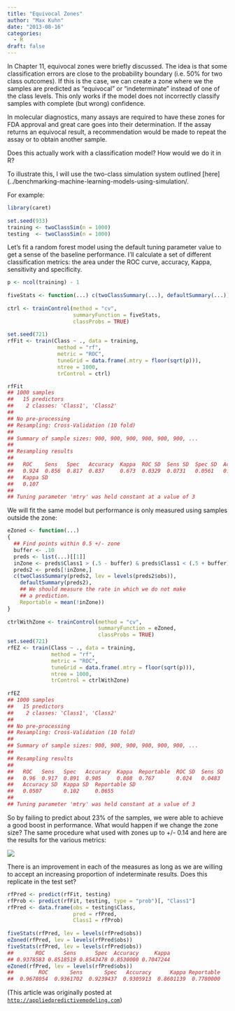 ```yaml
---
title: "Equivocal Zones"
author: "Max Kuhn"
date: "2013-08-16"
categories:
  - R
draft: false
---
```



In Chapter 11, equivocal zones were briefly discussed. The idea is that some classification errors are close to the probability boundary (i.e. 50% for two class outcomes). If this is the case, we can create a zone where we the samples are predicted as "equivocal" or "indeterminate" instead of one of the class levels. This only works if the model does not incorrectly classify samples with complete (but wrong) confidence.

In molecular diagnostics, many assays are required to have these zones for FDA approval and great care goes into their determination. If the assay returns an equivocal result, a recommendation would be made to repeat the assay or to obtain another sample.

Does this actually work with a classification model? How would we do it in R?

To illustrate this, I will use the two-class simulation system outlined [here](../benchmarking-machine-learning-models-using-simulation/.

For example:

```r
library(caret)
 
set.seed(933)
training <- twoClassSim(n = 1000)
testing  <- twoClassSim(n = 1000)
```

Let's fit a random forest model using the default tuning parameter value to get a sense of the baseline performance. I'll calculate a set of different classification metrics: the area under the ROC curve, accuracy, Kappa, sensitivity and specificity.

```r
p <- ncol(training) - 1
 
fiveStats <- function(...) c(twoClassSummary(...), defaultSummary(...))
 
ctrl <- trainControl(method = "cv",
                     summaryFunction = fiveStats,
                     classProbs = TRUE)
 
set.seed(721)
rfFit <- train(Class ~ ., data = training,
                method = "rf",
                metric = "ROC",
                tuneGrid = data.frame(.mtry = floor(sqrt(p))),
                ntree = 1000,
                trControl = ctrl)

rfFit
## 1000 samples
##   15 predictors
##    2 classes: 'Class1', 'Class2' 
## 
## No pre-processing
## Resampling: Cross-Validation (10 fold) 
## 
## Summary of sample sizes: 900, 900, 900, 900, 900, 900, ... 
## 
## Resampling results
## 
##   ROC    Sens   Spec   Accuracy  Kappa  ROC SD  Sens SD  Spec SD  Accuracy SD
##   0.924  0.856  0.817  0.837     0.673  0.0329  0.0731   0.0561   0.0536     
##   Kappa SD
##   0.107   
## 
## Tuning parameter 'mtry' was held constant at a value of 3                
```

We will fit the same model but performance is only measured using samples outside the zone: 

```r
eZoned <- function(...)
{
  ## Find points within 0.5 +/- zone
  buffer <- .10
  preds <- list(...)[[1]]
  inZone <- preds$Class1 > (.5 - buffer) & preds$Class1 < (.5 + buffer)
  preds2 <- preds[!inZone,]
  c(twoClassSummary(preds2, lev = levels(preds2$obs)), 
    defaultSummary(preds2),
    ## We should measure the rate in which we do not make 
    ## a prediction. 
    Reportable = mean(!inZone))
}
 
ctrlWithZone <- trainControl(method = "cv",
                             summaryFunction = eZoned,
                             classProbs = TRUE)
set.seed(721)
rfEZ <- train(Class ~ ., data = training,
              method = "rf",
              metric = "ROC",
              tuneGrid = data.frame(.mtry = floor(sqrt(p))),
              ntree = 1000,
              trControl = ctrlWithZone)
     
rfEZ     
## 1000 samples
##   15 predictors
##    2 classes: 'Class1', 'Class2' 
## 
## No pre-processing
## Resampling: Cross-Validation (10 fold) 
## 
## Summary of sample sizes: 900, 900, 900, 900, 900, 900, ... 
## 
## Resampling results
## 
##   ROC   Sens   Spec   Accuracy  Kappa  Reportable  ROC SD  Sens SD  Spec SD
##   0.96  0.917  0.891  0.905     0.808  0.767       0.024   0.0483   0.0668 
##   Accuracy SD  Kappa SD  Reportable SD
##   0.0507       0.102     0.0655       
## 
## Tuning parameter 'mtry' was held constant at a value of 3
```

So by failing to predict about 23% of the samples, we were able to achieve a good boost in performance. What would happen if we change the zone size? The same procedure what used with zones up to +/- 0.14 and here are the results for the various metrics:

![](results.jpeg){fig-align="center"}

There is an improvement in each of the measures as long as we are willing to accept an increasing proportion of indeterminate results. Does this replicate in the test set?

```r
rfPred <- predict(rfFit, testing)
rfProb <- predict(rfFit, testing, type = "prob")[, "Class1"]
rfPred <- data.frame(obs = testing$Class,
                     pred = rfPred,
                     Class1 = rfProb)
 
fiveStats(rfPred, lev = levels(rfPred$obs))
eZoned(rfPred, lev = levels(rfPred$obs))
fiveStats(rfPred, lev = levels(rfPred$obs))
##       ROC      Sens      Spec  Accuracy     Kappa 
## 0.9378583 0.8518519 0.8543478 0.8530000 0.7047244 
eZoned(rfPred, lev = levels(rfPred$obs))
##        ROC       Sens       Spec   Accuracy      Kappa Reportable 
##  0.9678054  0.9361702  0.9239437  0.9305913  0.8601139  0.7780000 
```

(This article was originally posted at [`http://appliedpredictivemodeling.com`](https://appliedpredictivemodeling.com/blog/2013/8/15/equivocal-zones))